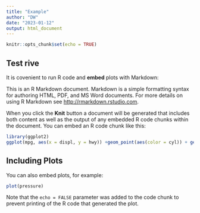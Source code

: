 ```yaml
---
title: "Example"
author: "DW"
date: "2023-01-12"
output: html_document
---
```


```r
knitr::opts_chunk$set(echo = TRUE)
```

## Test rive

It is covenient to run R code and **embed** plots with Markdown:

This is an R Markdown document. Markdown is a simple formatting syntax for authoring HTML, PDF, and MS Word documents. For more details on using R Markdown see <http://rmarkdown.rstudio.com>.

When you click the **Knit** button a document will be generated that includes both content as well as the output of any embedded R code chunks within the document. You can embed an R code chunk like this:


```r
library(ggplot2)
ggplot(mpg, aes(x = displ, y = hwy)) +geom_point(aes(color = cyl)) + geom_smooth()
```

## Including Plots

You can also embed plots, for example:

```r
plot(pressure)
```

Note that the `echo = FALSE` parameter was added to the code chunk to prevent printing of the R code that generated the plot.











